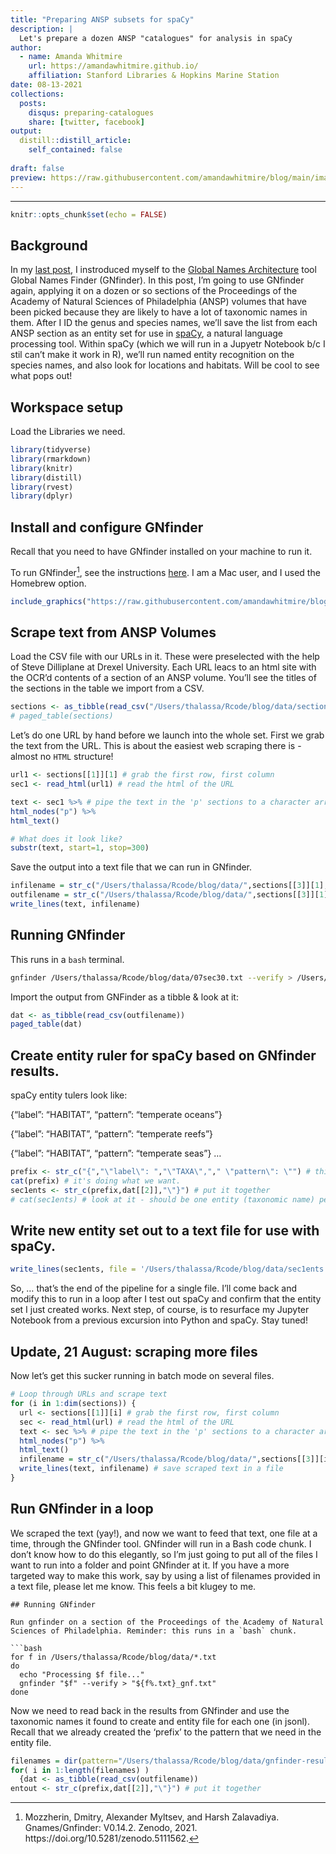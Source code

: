 ```yaml
---
title: "Preparing ANSP subsets for spaCy"
description: |
  Let's prepare a dozen ANSP "catalogues" for analysis in spaCy
author:
  - name: Amanda Whitmire
    url: https://amandawhitmire.github.io/
    affiliation: Stanford Libraries & Hopkins Marine Station
date: 08-13-2021
collections:
  posts:
    disqus: preparing-catalogues
    share: [twitter, facebook]
output:
  distill::distill_article:
    self_contained: false
    
draft: false
preview: https://raw.githubusercontent.com/amandawhitmire/blog/main/images/gnfinder-results.jpg
---
```

---

```r
knitr::opts_chunk$set(echo = FALSE)
```

## Background

In my [last post](https://amandawhitmire.github.io/blog/posts/2021-08-05-exploring-gnfinder/), I instroduced myself to the [Global Names Architecture](https://globalnames.org/apps/) tool Global Names Finder (GNfinder). In this post, I'm going to use GNfinder again, applying it on a dozen or so sections of the Proceedings of the Academy of Natural Sciences of Philadelphia (ANSP) volumes that have been picked because they are likely to have a lot of taxonomic names in them. After I ID the genus and species names, we'll save the list from each ANSP section as an entity set for use in [spaCy](https://spacy.io/), a natural language processing tool. Within spaCy (which we will run in a Jupyetr Notebook b/c I stil can't make it work in R), we'll run named entity recognition on the species names, and also look for locations and habitats. Will be cool to see what pops out!

## Workspace setup

Load the Libraries we need.

```r
library(tidyverse)
library(rmarkdown)
library(knitr)
library(distill)
library(rvest)
library(dplyr)
```

## Install and configure GNfinder

Recall that you need to have GNfinder installed on your machine to run it.

To run GNfinder^[Mozzherin, Dmitry, Alexander Myltsev, and Harsh Zalavadiya. Gnames/Gnfinder: V0.14.2. Zenodo, 2021. https://doi.org/10.5281/zenodo.5111562.
], see the instructions [here](https://github.com/gnames/gnfinder). I am a Mac user, and I used the Homebrew option.

```r
include_graphics("https://raw.githubusercontent.com/amandawhitmire/blog/main/images/gnfinder-install.jpg")
```

## Scrape text from ANSP Volumes

Load the CSV file with our URLs in it. These were preselected with the help of Steve Dilliplane at Drexel University. Each URL leacs to an html site with the OCR'd contents of a section of an ANSP volume. You'll see the titles of the sections in the table we import from a CSV. 

```r
sections <- as_tibble(read_csv("/Users/thalassa/Rcode/blog/data/sections.csv"))
# paged_table(sections)
```

Let's do one URL by hand before we launch into the whole set. First we grab the text from the URL. This is about the easiest web scraping there is - almost no `HTML` structure!

```r
url1 <- sections[[1]][1] # grab the first row, first column
sec1 <- read_html(url1) # read the html of the URL

text <- sec1 %>% # pipe the text in the 'p' sections to a character array
html_nodes("p") %>%
html_text()

# What does it look like?
substr(text, start=1, stop=300)
```

Save the output into a text file that we can run in GNfinder.

```r
infilename = str_c("/Users/thalassa/Rcode/blog/data/",sections[[3]][1],".txt")
outfilename = str_c("/Users/thalassa/Rcode/blog/data/",sections[[3]][1],"_gnresults.txt")
write_lines(text, infilename)
```

## Running GNfinder

This runs in a `bash` terminal.

```bash
gnfinder /Users/thalassa/Rcode/blog/data/07sec30.txt --verify > /Users/thalassa/Rcode/blog/data/07sec30_gnresults.txt
```

Import the output from GNFinder as a tibble & look at it:

```r
dat <- as_tibble(read_csv(outfilename))
paged_table(dat)
```

## Create entity ruler for spaCy based on GNfinder results. 

spaCy entity tulers look like:

{"label": "HABITAT", "pattern": "temperate oceans"}

{"label": "HABITAT", "pattern": "temperate reefs"}

{"label": "HABITAT", "pattern": "temperate seas"}
...

```r
prefix <- str_c("{","\"label\": ","\"TAXA\","," \"pattern\": \"") # this looks ugly, but if we view it ...
cat(prefix) # it's doing what we want.
sec1ents <- str_c(prefix,dat[[2]],"\"}") # put it together 
# cat(sec1ents) # look at it - should be one entity (taxonomic name) per line, in the right format 
```

## Write new entity set out to a text file for use with spaCy.

```r
write_lines(sec1ents, file = '/Users/thalassa/Rcode/blog/data/sec1ents.jsonl')
```

So, ... that's the end of the pipeline for a single file. I'll come back and modify this to run in a loop after I test out spaCy and confirm that the entity set I just created works. Next step, of course, is to resurface my Jupyter Notebook from a previous excursion into Python and spaCy. Stay tuned!

## Update, 21 August: scraping more files

Now let's get this sucker running in batch mode on several files.

```r
# Loop through URLs and scrape text
for (i in 1:dim(sections)) {
  url <- sections[[1]][i] # grab the first row, first column
  sec <- read_html(url) # read the html of the URL
  text <- sec %>% # pipe the text in the 'p' sections to a character array
  html_nodes("p") %>%
  html_text()
  infilename = str_c("/Users/thalassa/Rcode/blog/data/",sections[[3]][i],".txt")
  write_lines(text, infilename) # save scraped text in a file
}
```

## Run GNfinder in a loop

We scraped the text (yay!), and now we want to feed that text, one file at a time, through the GNfinder tool. GNfinder will run in a Bash code chunk. I don't know how to do this elegantly, so I'm just going to put all of the files I want to run into a folder and point GNfinder at it. If you have a more targeted way to make this work, say by using a list of filenames provided in a text file, please let me know. This feels a bit klugey to me.

```
## Running GNfinder

Run gnfinder on a section of the Proceedings of the Academy of Natural Sciences of Philadelphia. Reminder: this runs in a `bash` chunk.

```bash
for f in /Users/thalassa/Rcode/blog/data/*.txt
do 
  echo "Processing $f file..."
  gnfinder "$f" --verify > "${f%.txt}_gnf.txt"
done
```

Now we need to read back in the results from GNfinder and use the taxonomic names it found to create and entity file for each one (in jsonl). Recall that we already created the 'prefix' to the pattern that we need in the entity file. 

```r
filenames = dir(pattern="/Users/thalassa/Rcode/blog/data/gnfinder-results/*.txt")
for( i in 1:length(filenames) ) 
  {dat <- as_tibble(read_csv(outfilename))
entout <- str_c(prefix,dat[[2]],"\"}") # put it together 

```


